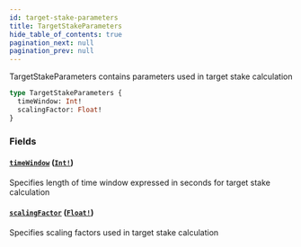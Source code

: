 ```yaml
---
id: target-stake-parameters
title: TargetStakeParameters
hide_table_of_contents: true
pagination_next: null
pagination_prev: null
---
```



TargetStakeParameters contains parameters used in target stake calculation

```graphql
type TargetStakeParameters {
  timeWindow: Int!
  scalingFactor: Float!
}
```


### Fields

#### [`timeWindow`](#) ([`Int!`](/docs/testnet/graphql/scalars/int))

Specifies length of time window expressed in seconds for target stake calculation


#### [`scalingFactor`](#) ([`Float!`](/docs/testnet/graphql/scalars/float))

Specifies scaling factors used in target stake calculation




